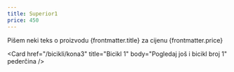 ```yaml
---
title: Superior1
price: 450
---
```



Pišem neki teks o proizvodu {frontmatter.title} za cijenu {frontmatter.price}

<Card
  href="/bicikli/kona3"
  title="Bicikl 1"
  body="Pogledaj još i bicikl broj 1"
  pederčina
/>
